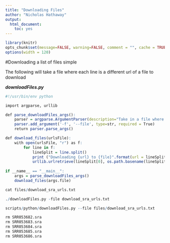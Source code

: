 ```yaml
---
title: "Downloading Files"
author: "Nicholas Hathaway"
output:
  html_document:
    toc: yes
---
```


```r
library(knitr)
opts_chunk$set(message=FALSE, warning=FALSE, comment = "", cache = TRUE)
options(width = 120)

```

#Downloading a list of files simple

The following will take a file where each line is a different url of a file to download

***downloadFiles.py***
```r
#!/usr/bin/env python

import argparse, urllib

def parse_downloadFiles_args():
    parser = argparse.ArgumentParser(description="Take in a file where the first column holds the url of a file to be downloaded, will overwrite current files if they exist")
    parser.add_argument('-f', '--file', type=str, required = True)
    return parser.parse_args()

def download_files(urlsFile):
    with open(urlsFile, "r") as f:
        for line in f:
            lineSplit = line.split()
            print ("Downloading {url} to {file}".format(url = lineSplit[0], file = os.path.basename(lineSplit[0])))
            urllib.urlretrieve(lineSplit[0], os.path.basename(lineSplit[0]))
    
if __name__ == "__main__":
	args = parse_downloadFiles_args()
    download_files(args.file)

```

```r
cat files/download_sra_urls.txt
```

```r
./downloadFiles.py -file download_sra_urls.txt
```

```r
scripts/python/downloadFiles.py --file files/download_sra_urls.txt
```

```r
rm SRR053682.sra
rm SRR053683.sra
rm SRR053684.sra
rm SRR053685.sra
rm SRR053686.sra
```

